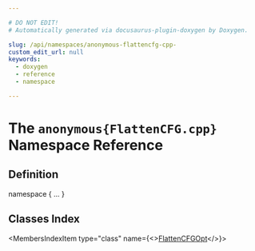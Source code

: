```yaml
---

# DO NOT EDIT!
# Automatically generated via docusaurus-plugin-doxygen by Doxygen.

slug: /api/namespaces/anonymous-flattencfg-cpp-
custom_edit_url: null
keywords:
  - doxygen
  - reference
  - namespace

---
```





# The `anonymous{FlattenCFG.cpp}` Namespace Reference

<DoxygenPage pluginConfig={pluginConfig}>



## Definition

<CodeBlock>namespace &#123; ... &#125;</CodeBlock>

## Classes Index

<MembersIndex>

<MembersIndexItem
  type="class"
  name={<><a href="/docs/api/classes/anonymous-namespace-flattencfg-cpp-/flattencfgopt">FlattenCFGOpt</a></>}>
</MembersIndexItem>

</MembersIndex>


</DoxygenPage>
